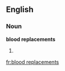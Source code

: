 ==English==

===Noun===
'''blood replacements'''

# {{plural of|[[blood replacement]]}}

[[fr:blood replacements]]